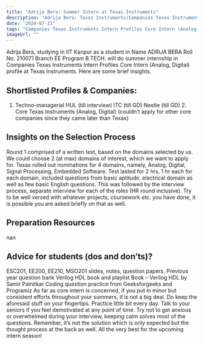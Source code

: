 ```yaml
---
title: "Adrija Bera: Summer Intern at Texas Instruments"
description: "Adrija Bera: Texas Instruments(Companies Texas Instruments Intern Profiles Core Intern (Analog, Digital))"
date: "2024-07-11"
tags: "Companies Texas Instruments Intern Profiles Core Intern (Analog, Digital),Texas Instruments,Internship"
imageUrl: ""
---
```


Adrija Bera, studying in IIT Kanpur as a  student in Name ADRIJA BERA Roll No. 210071 Branch EE Program B.TECH. will do
 summer internship in Companies Texas Instruments Intern Profiles Core Intern (Analog, Digital) profile at Texas Instruments. Here are some brief
insights.

## Shortlisted Profiles & Companies:
1. Techno-managerial HUL (till interview) ITC (till GD) Nestle (till GD) 2. Core Texas Instruments (Analog, Digital) (couldn’t apply for other core companies since they came later than Texas)

## Insights on the Selection Process
Round 1 comprised of a written test, based on the domains selected by us. We could choose 2 (at max) domains of interest, which we want to apply for. Texas rolled out nominations for 4 domains, namely, Analog, Digital, Signal Processing, Embedded Software. Test lasted for 2 hrs, 1 hr each for each domain, included questions from basic aptitude, electrical domain as well as few basic English questions. This was followed by the interview process, separate interview for each of the roles (HR round inclusive). Try to be well versed with whatever projects, coursework etc. you have done, it is possible you are asked briefly on that as well.

##  Preparation Resources
nan

## Advice for students (dos and don’ts)? 
ESC201, EE200, EE210, MSO201 slides, notes, question papers. Previous year question bank Verilog HDL book and playlist Book – Verilog HDL by Samir Palnitkar Coding question practice from Geeksforgeeks and Programiz As far as core intern is concerned, if you put in minor but consistent efforts throughout your summers, it is not a big deal. Do keep the aforesaid stuff on your fingertips. Practice little bit every day. Talk to your seniors if you feel demotivated at any point of time. Try not to get anxious or overwhelmed during your interview, keeping calm solves most of the questions. Remember, it’s not the solution which is only expected but the thought process at the back as well. All the very best for the upcoming intern season!

